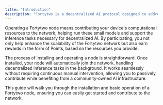 ```yaml
---
title: "Introduction"
description: "Fortytwo is a decentralized AI protocol designed to address the scalability challenges faced by centralized AI systems. Instead of relying on massive data centers, Fortytwo leverages swarm intelligence—a network of small AI models running on a distributed set of devices. By tapping into the idle computing capacity of everyday devices, such as personal laptops and desktops, Fortytwo enables a highly scalable and cost-efficient AI ecosystem."
---
```


Operating a Fortytwo node means contributing your device's computational resources to the network, helping run these small models and support the inference tasks necessary for decentralized AI. By participating, you not only help enhance the scalability of the Fortytwo network but also earn rewards in the form of Points, based on the resources you provide.

The process of installing and operating a node is straightforward. Once installed, your node will automatically join the network, handling decentralized inference tasks in the background. It works seamlessly without requiring continuous manual intervention, allowing you to passively contribute while benefiting from a community-owned AI infrastructure.

This guide will walk you through the installation and basic operation of a Fortytwo node, ensuring you can easily get started and contribute to the network.
